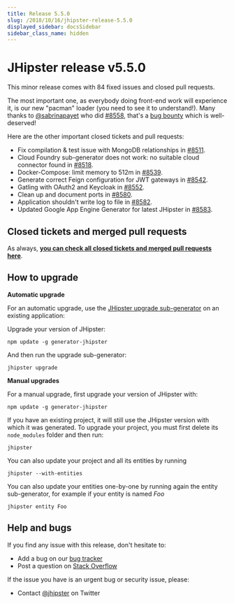 ```yaml
---
title: Release 5.5.0
slug: /2018/10/16/jhipster-release-5.5.0
displayed_sidebar: docsSidebar
sidebar_class_name: hidden
---
```


JHipster release v5.5.0
==================

This minor release comes with 84 fixed issues and closed pull requests.

The most important one, as everybody doing front-end work will experience it, is our new "pacman" loader (you need to see it to understand!). Many thanks to [@sabrinapayet](https://github.com/sabrinapayet) who did [#8558](https://github.com/jhipster/generator-jhipster/pull/8558), that's a [bug bounty](https://www.jhipster.tech/bug-bounties/) which is well-deserved!

Here are the other important closed tickets and pull requests:

- Fix compilation & test issue with MongoDB relationships in [#8511](https://github.com/jhipster/generator-jhipster/pull/8511).
- Cloud Foundry sub-generator does not work: no suitable cloud connector found in [#8518](https://github.com/jhipster/generator-jhipster/issues/8518).
- Docker-Compose: limit memory to 512m in [#8539](https://github.com/jhipster/generator-jhipster/pull/8539).
- Generate correct Feign configuration for JWT gateways in [#8542](https://github.com/jhipster/generator-jhipster/pull/8542).
- Gatling with OAuth2 and Keycloak in [#8552](https://github.com/jhipster/generator-jhipster/issues/8552).
- Clean up and document ports in [#8580](https://github.com/jhipster/generator-jhipster/issues/8580).
- Application shouldn't write log to file in [#8582](https://github.com/jhipster/generator-jhipster/issues/8582).
- Updated Google App Engine Generator for latest JHipster in [#8583](https://github.com/jhipster/generator-jhipster/pull/8583).

Closed tickets and merged pull requests
------------
As always, __[you can check all closed tickets and merged pull requests here](https://github.com/jhipster/generator-jhipster/issues?q=milestone%3A5.5.0+is%3Aclosed)__.

How to upgrade
------------

**Automatic upgrade**

For an automatic upgrade, use the [JHipster upgrade sub-generator](/upgrading-an-application/) on an existing application:

Upgrade your version of JHipster:

```
npm update -g generator-jhipster
```

And then run the upgrade sub-generator:

```
jhipster upgrade
```

**Manual upgrades**

For a manual upgrade, first upgrade your version of JHipster with:

```
npm update -g generator-jhipster
```

If you have an existing project, it will still use the JHipster version with which it was generated.
To upgrade your project, you must first delete its `node_modules` folder and then run:

```
jhipster
```

You can also update your project and all its entities by running

```
jhipster --with-entities
```

You can also update your entities one-by-one by running again the entity sub-generator, for example if your entity is named _Foo_

```
jhipster entity Foo
```

Help and bugs
--------------

If you find any issue with this release, don't hesitate to:

- Add a bug on our [bug tracker](https://github.com/jhipster/generator-jhipster/issues?state=open)
- Post a question on [Stack Overflow](http://stackoverflow.com/tags/jhipster/info)

If the issue you have is an urgent bug or security issue, please:

- Contact [@jhipster](https://twitter.com/jhipster) on Twitter
